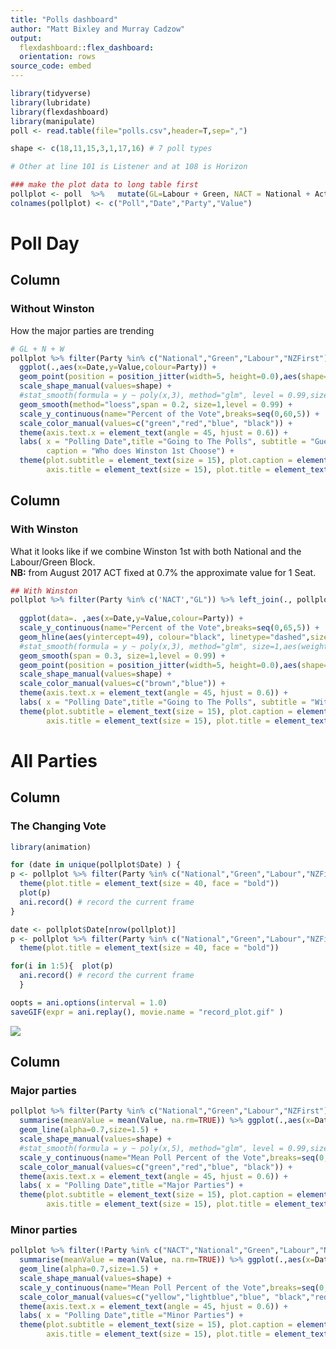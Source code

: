 ```yaml
---
title: "Polls dashboard"
author: "Matt Bixley and Murray Cadzow"
output: 
  flexdashboard::flex_dashboard:
  orientation: rows
source_code: embed
---
```

  
```r
library(tidyverse)
library(lubridate)
library(flexdashboard)
library(manipulate)
poll <- read.table(file="polls.csv",header=T,sep=",")

shape <- c(18,11,15,3,1,17,16) # 7 poll types

# Other at line 101 is Listener and at 108 is Horizon

### make the plot data to long table first
pollplot <- poll  %>%   mutate(GL=Labour + Green, NACT = National + Act, Date = ymd(paste(Year, Month, 15,sep = '-'))) %>% select(-Order,-Year,-Month) %>% select(Poll,Date, everything()) %>% gather(.,Date, Poll,  3:NCOL(.) )
colnames(pollplot) <- c("Poll","Date","Party","Value")

```

Poll Day 
===================================================
Column {data-width=600}
-------------------------------------
 
### Without Winston 
How the major parties are trending  

  

```r

# GL + N + W
pollplot %>% filter(Party %in% c("National","Green","Labour","NZFirst")) %>% 
  ggplot(.,aes(x=Date,y=Value,colour=Party)) + 
  geom_point(position = position_jitter(width=5, height=0.0),aes(shape=Poll,size=1.5),alpha=0.5) +
  scale_shape_manual(values=shape) +
  #stat_smooth(formula = y ~ poly(x,3), method="glm", level = 0.99,size=1,aes(weight=Date)) + 
  geom_smooth(method="loess",span = 0.2, size=1,level = 0.99) + 
  scale_y_continuous(name="Percent of the Vote",breaks=seq(0,60,5)) +
  scale_color_manual(values=c("green","red","blue", "black")) +
  theme(axis.text.x = element_text(angle = 45, hjust = 0.6)) +
  labs( x = "Polling Date",title ="Going to The Polls", subtitle = "Guessing the Election",
        caption = "Who does Winston 1st Choose") + 
  theme(plot.subtitle = element_text(size = 15), plot.caption = element_text(size = 15), 
        axis.title = element_text(size = 15), plot.title = element_text(size = 20))

```

Column {data-width=600}
-------------------------------------

### With Winston 
What it looks like if we combine Winston 1st with both National and the Labour/Green Block.  
**NB:** from August 2017 ACT fixed at 0.7% the approximate value for 1 Seat.
  
```r

## With Winston
pollplot %>% filter(Party %in% c('NACT',"GL")) %>% left_join(., pollplot %>% filter(Party == "NZFirst"), by = c('Poll',"Date")) %>% mutate(Party = paste0(Party.x,"_" ,Party.y), Value = Value.x + Value.y) %>%  
  
  ggplot(data=. ,aes(x=Date,y=Value,colour=Party)) + 
  scale_y_continuous(name="Percent of the Vote",breaks=seq(0,65,5)) +
  geom_hline(aes(yintercept=49), colour="black", linetype="dashed",size=1.5)+
  #stat_smooth(formula = y ~ poly(x,3), method="glm", size=1,aes(weight=Date),level = 0.99) + 
  geom_smooth(span = 0.3, size=1,level = 0.99) + 
  geom_point(position = position_jitter(width=5, height=0.0),aes(shape=Poll,size=1.5),alpha=0.5) +
  scale_shape_manual(values=shape) +
  scale_color_manual(values=c("brown","blue")) +
  theme(axis.text.x = element_text(angle = 45, hjust = 0.6)) +
  labs( x = "Polling Date",title ="Going to The Polls", subtitle = "With Winston") + 
  theme(plot.subtitle = element_text(size = 15), plot.caption = element_text(size = 15), 
        axis.title = element_text(size = 15), plot.title = element_text(size = 20))

```

All Parties
==================================================
  
Column {data-width=400}
-------------------------------------

### The Changing Vote

```r
library(animation)

for (date in unique(pollplot$Date) ) {
p <- pollplot %>% filter(Party %in% c("National","Green","Labour","NZFirst")) %>% filter(Date == date) %>% group_by(Party) %>% summarise(meanValue = mean(Value, na.rm=TRUE)) %>% ggplot(.,aes(x = Party, y=meanValue,fill=Party)) + geom_bar( stat = "identity") + scale_fill_manual(values=c("green","red","blue", "black")) + ylim(c(0,55)) + ggtitle(as_date(date)) + 
  theme(plot.title = element_text(size = 40, face = "bold"))
  plot(p)
  ani.record() # record the current frame
}

date <- pollplot$Date[nrow(pollplot)]
p <- pollplot %>% filter(Party %in% c("National","Green","Labour","NZFirst")) %>% filter(Date == date) %>% group_by(Party) %>% summarise(meanValue = mean(Value, na.rm=TRUE)) %>% ggplot(.,aes(x = Party, y=meanValue,fill=Party)) + geom_bar( stat = "identity") + scale_fill_manual(values=c("green","red","blue", "black")) + ylim(c(0,55)) + ggtitle(as_date(date)) + 
  theme(plot.title = element_text(size = 40, face = "bold"))

for(i in 1:5){  plot(p)
  ani.record() # record the current frame
  }

oopts = ani.options(interval = 1.0)
saveGIF(expr = ani.replay(), movie.name = "record_plot.gif" )

```

![](record_plot.gif)
  


Column {data-width=600}
-------------------------------------

### Major parties
  
```r

pollplot %>% filter(Party %in% c("National","Green","Labour","NZFirst")) %>% group_by(Date,Party) %>% 
  summarise(meanValue = mean(Value, na.rm=TRUE)) %>% ggplot(.,aes(x=Date,y=meanValue,colour=Party)) + 
  geom_line(alpha=0.7,size=1.5) +
  scale_shape_manual(values=shape) +
  #stat_smooth(formula = y ~ poly(x,5), method="glm", level = 0.99,size=1,aes(weight=Date)) + 
  scale_y_continuous(name="Mean Poll Percent of the Vote",breaks=seq(0,60,5)) +
  scale_color_manual(values=c("green","red","blue", "black")) +
  theme(axis.text.x = element_text(angle = 45, hjust = 0.6)) +
  labs( x = "Polling Date",title ="Major Parties") + 
  theme(plot.subtitle = element_text(size = 15), plot.caption = element_text(size = 15), 
        axis.title = element_text(size = 15), plot.title = element_text(size = 20)) + geom_hline(yintercept = 50) + theme_bw()

```
  
### Minor parties
  
```r
pollplot %>% filter(!Party %in% c("NACT","National","Green","Labour","NZFirst","GL")) %>% group_by(Date,Party) %>% 
  summarise(meanValue = mean(Value, na.rm=TRUE)) %>% ggplot(.,aes(x=Date,y=meanValue,colour=Party)) +
  geom_line(alpha=0.7,size=1.5) +
  scale_shape_manual(values=shape) +
  scale_y_continuous(name="Mean Poll Percent of the Vote",breaks=seq(0,60,5)) +
  scale_color_manual(values=c("yellow","lightblue","blue", "black","red","purple")) +
  theme(axis.text.x = element_text(angle = 45, hjust = 0.6)) +
  labs( x = "Polling Date",title ="Minor Parties") + 
  theme(plot.subtitle = element_text(size = 15), plot.caption = element_text(size = 15), 
        axis.title = element_text(size = 15), plot.title = element_text(size = 20)) + theme_bw()

```

